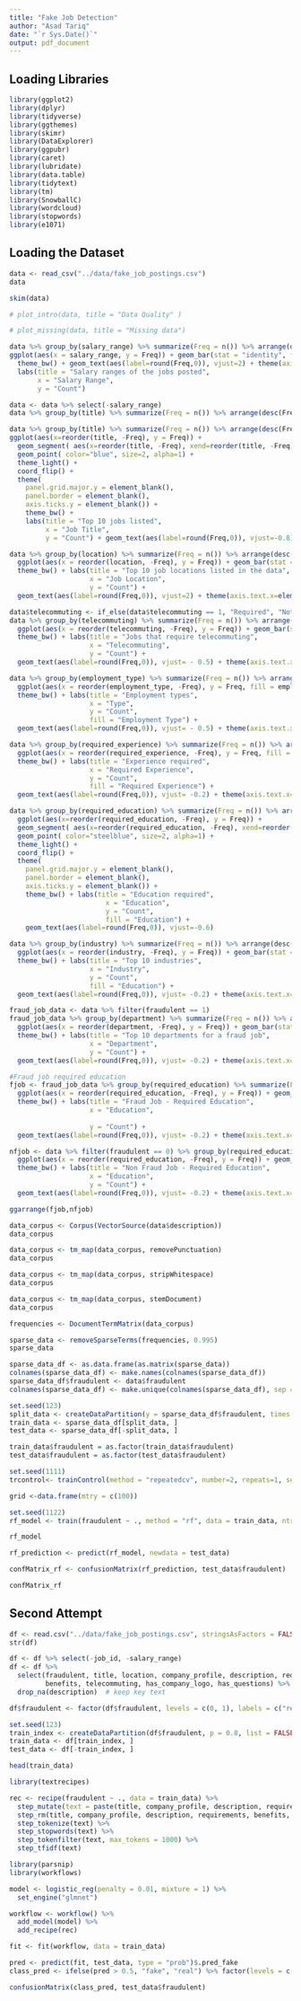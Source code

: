 ```yaml
---
title: "Fake Job Detection"
author: "Asad Tariq"
date: "`r Sys.Date()`"
output: pdf_document
---
```


## Loading Libraries

```r
library(ggplot2)
library(dplyr)
library(tidyverse)
library(ggthemes)
library(skimr)
library(DataExplorer)
library(ggpubr)
library(caret)
library(lubridate)
library(data.table)
library(tidytext)
library(tm)
library(SnowballC)
library(wordcloud)
library(stopwords)
library(e1071)
```

## Loading the Dataset

```r
data <- read_csv("../data/fake_job_postings.csv")
data
```

```r
skim(data)
```

```r
# plot_intro(data, title = "Data Quality" )
```

```r
# plot_missing(data, title = "Missing data")
```

```r
data %>% group_by(salary_range) %>% summarize(Freq = n()) %>% arrange(desc(Freq)) %>% slice(2:21) %>% 
ggplot(aes(x = salary_range, y = Freq)) + geom_bar(stat = "identity", fill = "steelblue", color = "black") +
  theme_bw() + geom_text(aes(label=round(Freq,0)), vjust=2) + theme(axis.text.x=element_text(size=10, angle=90,hjust=0.5,vjust=1)) + 
  labs(title = "Salary ranges of the jobs posted",
       x = "Salary Range",
       y = "Count")
```

```r
data <- data %>% select(-salary_range)
data %>% group_by(title) %>% summarize(Freq = n()) %>% arrange(desc(Freq))
```

```r
data %>% group_by(title) %>% summarize(Freq = n()) %>% arrange(desc(Freq)) %>%  slice(1:10) %>%
ggplot(aes(x=reorder(title, -Freq), y = Freq)) +
  geom_segment( aes(x=reorder(title, -Freq), xend=reorder(title, -Freq), y=0, yend=Freq), color="skyblue") +
  geom_point( color="blue", size=2, alpha=1) +
  theme_light() +
  coord_flip() +
  theme(
    panel.grid.major.y = element_blank(),
    panel.border = element_blank(),
    axis.ticks.y = element_blank()) + 
    theme_bw() + 
    labs(title = "Top 10 jobs listed",
         x = "Job Title",
         y = "Count") + geom_text(aes(label=round(Freq,0)), vjust=-0.8)
```

```r
data %>% group_by(location) %>% summarize(Freq = n()) %>% arrange(desc(Freq)) %>%  slice(1:4,7:12) %>%
  ggplot(aes(x = reorder(location, -Freq), y = Freq)) + geom_bar(stat = "identity", fill = "steelblue", color = "black") + 
  theme_bw() + labs(title = "Top 10 job locations listed in the data",
                    x = "Job Location",
                    y = "Count") +
  geom_text(aes(label=round(Freq,0)), vjust=2) + theme(axis.text.x=element_text(size=10, angle=90,hjust=0.5,vjust=1))
```

```r
data$telecommuting <- if_else(data$telecommuting == 1, "Required", "Not Required")
data %>% group_by(telecommuting) %>% summarize(Freq = n()) %>% arrange(desc(Freq)) %>% 
  ggplot(aes(x = reorder(telecommuting, -Freq), y = Freq)) + geom_bar(stat = "identity", fill = "steelblue", color = "black") + 
  theme_bw() + labs(title = "Jobs that require telecommuting",
                    x = "Telecommuting",
                    y = "Count") +
  geom_text(aes(label=round(Freq,0)), vjust= - 0.5) + theme(axis.text.x=element_text(size=10, angle=90,hjust=0.5,vjust=1))
```

```r
data %>% group_by(employment_type) %>% summarize(Freq = n()) %>% arrange(desc(Freq)) %>% slice(1,3:6) %>%
  ggplot(aes(x = reorder(employment_type, -Freq), y = Freq, fill = employment_type)) + geom_bar(stat = "identity",  color = "black") + 
  theme_bw() + labs(title = "Employment types",
                    x = "Type",
                    y = "Count",
                    fill = "Employment Type") +
  geom_text(aes(label=round(Freq,0)), vjust= - 0.5) + theme(axis.text.x=element_text(size=10, angle=90,hjust=0.5,vjust=1))
```

```r
data %>% group_by(required_experience) %>% summarize(Freq = n()) %>% arrange(desc(Freq)) %>% slice(2:8) %>%
  ggplot(aes(x = reorder(required_experience, -Freq), y = Freq, fill = required_experience)) + geom_bar(stat = "identity", color = "black") + 
  theme_bw() + labs(title = "Experience required",
                    x = "Required Experience",
                    y = "Count",
                    fill = "Required Experience") +
  geom_text(aes(label=round(Freq,0)), vjust= -0.2) + theme(axis.text.x=element_text(size=10, angle=90,hjust=0.5,vjust=1))
```

```r
data %>% group_by(required_education) %>% summarize(Freq = n()) %>% arrange(desc(Freq)) %>% slice(2:14) %>%
  ggplot(aes(x=reorder(required_education, -Freq), y = Freq)) +
  geom_segment( aes(x=reorder(required_education, -Freq), xend=reorder(required_education, -Freq), y=0, yend=Freq), color="skyblue") +
  geom_point( color="steelblue", size=2, alpha=1) +
  theme_light() +
  coord_flip() +
  theme(
    panel.grid.major.y = element_blank(),
    panel.border = element_blank(),
    axis.ticks.y = element_blank()) +
    theme_bw() + labs(title = "Education required",
                        x = "Education",
                        y = "Count",
                        fill = "Education") + 
    geom_text(aes(label=round(Freq,0)), vjust=-0.6)
```

```r
data %>% group_by(industry) %>% summarize(Freq = n()) %>% arrange(desc(Freq)) %>% slice(2:11) %>%
  ggplot(aes(x = reorder(industry, -Freq), y = Freq)) + geom_bar(stat = "identity", color = "black", fill = "purple") + 
  theme_bw() + labs(title = "Top 10 industries",
                    x = "Industry",
                    y = "Count",
                    fill = "Education") +
  geom_text(aes(label=round(Freq,0)), vjust= -0.2) + theme(axis.text.x=element_text(size=10, angle=90,hjust=0.5,vjust=1))
```

```r
fraud_job_data <- data %>% filter(fraudulent == 1)
fraud_job_data %>% group_by(department) %>% summarize(Freq = n()) %>% arrange(desc(Freq)) %>% slice(2:11) %>% 
  ggplot(aes(x = reorder(department, -Freq), y = Freq)) + geom_bar(stat = "identity", color = "black", fill = "purple") + 
  theme_bw() + labs(title = "Top 10 departments for a fraud job",
                    x = "Department",
                    y = "Count") +
  geom_text(aes(label=round(Freq,0)), vjust= -0.2) + theme(axis.text.x=element_text(size=10, angle=90,hjust=0.5,vjust=1))
```

```r
#Fraud job required education
fjob <- fraud_job_data %>% group_by(required_education) %>% summarize(Freq = n()) %>% arrange(desc(Freq)) %>% 
  ggplot(aes(x = reorder(required_education, -Freq), y = Freq)) + geom_bar(stat = "identity", color = "black", fill = "pink") + 
  theme_bw() + labs(title = "Fraud Job - Required Education",
                    x = "Education",
                    
                    y = "Count") +
  geom_text(aes(label=round(Freq,0)), vjust= -0.2) + theme(axis.text.x=element_text(size=10, angle=90,hjust=0.5,vjust=1)) 

nfjob <- data %>% filter(fraudulent == 0) %>% group_by(required_education)%>% summarize(Freq = n()) %>% arrange(desc(Freq)) %>% 
  ggplot(aes(x = reorder(required_education, -Freq), y = Freq)) + geom_bar(stat = "identity", color = "black", fill = "pink") + 
  theme_bw() + labs(title = "Non Fraud Job - Required Education",
                    x = "Education",
                    y = "Count") +
  geom_text(aes(label=round(Freq,0)), vjust= -0.2) + theme(axis.text.x=element_text(size=10, angle=90,hjust=0.5,vjust=1)) 

ggarrange(fjob,nfjob)
```

```r
data_corpus <- Corpus(VectorSource(data$description))
data_corpus
```

```r
data_corpus <- tm_map(data_corpus, removePunctuation)
data_corpus
```

```r
data_corpus <- tm_map(data_corpus, stripWhitespace)
data_corpus
```

```r
data_corpus <- tm_map(data_corpus, stemDocument)
data_corpus
```

```r
frequencies <- DocumentTermMatrix(data_corpus)
```

```r
sparse_data <- removeSparseTerms(frequencies, 0.995)
sparse_data
```

```r
sparse_data_df <- as.data.frame(as.matrix(sparse_data))
colnames(sparse_data_df) <- make.names(colnames(sparse_data_df))
sparse_data_df$fraudulent <- data$fraudulent
colnames(sparse_data_df) <- make.unique(colnames(sparse_data_df), sep = "_")
```


```r
set.seed(123)
split_data <- createDataPartition(y = sparse_data_df$fraudulent, times = 1, p = 0.85, list= FALSE)
train_data <- sparse_data_df[split_data, ]
test_data <- sparse_data_df[-split_data, ]
```


```r
train_data$fraudulent = as.factor(train_data$fraudulent)
test_data$fraudulent = as.factor(test_data$fraudulent)
```


```r
set.seed(1111)
trcontrol<- trainControl(method = "repeatedcv", number=2, repeats=1, search="random", verboseIter = TRUE)
```


```r
grid <-data.frame(mtry = c(100))
```


```r
set.seed(1122)
rf_model <- train(fraudulent ~ ., method = "rf", data = train_data, ntree = 200, trControl = trcontrol,tuneGrid = grid)
```

```r
rf_model
```

```r
rf_prediction <- predict(rf_model, newdata = test_data)
```


```r
confMatrix_rf <- confusionMatrix(rf_prediction, test_data$fraudulent)

confMatrix_rf
```

## Second Attempt

```r
df <- read.csv("../data/fake_job_postings.csv", stringsAsFactors = FALSE)
str(df)
```

```r
df <- df %>% select(-job_id, -salary_range)
df <- df %>%
  select(fraudulent, title, location, company_profile, description, requirements,
         benefits, telecommuting, has_company_logo, has_questions) %>%
  drop_na(description)  # keep key text
```

```r
df$fraudulent <- factor(df$fraudulent, levels = c(0, 1), labels = c("real", "fake"))
```

```r
set.seed(123)
train_index <- createDataPartition(df$fraudulent, p = 0.8, list = FALSE)
train_data <- df[train_index, ]
test_data <- df[-train_index, ]
```

```r
head(train_data)
```


```r
library(textrecipes)

rec <- recipe(fraudulent ~ ., data = train_data) %>%
  step_mutate(text = paste(title, company_profile, description, requirements, benefits)) %>%
  step_rm(title, company_profile, description, requirements, benefits, location) %>%
  step_tokenize(text) %>%
  step_stopwords(text) %>%
  step_tokenfilter(text, max_tokens = 1000) %>%
  step_tfidf(text)
```

```r
library(parsnip)
library(workflows)

model <- logistic_reg(penalty = 0.01, mixture = 1) %>%
  set_engine("glmnet")

workflow <- workflow() %>%
  add_model(model) %>%
  add_recipe(rec)

fit <- fit(workflow, data = train_data)
```

```r
pred <- predict(fit, test_data, type = "prob")$.pred_fake
class_pred <- ifelse(pred > 0.5, "fake", "real") %>% factor(levels = c("real", "fake"))

confusionMatrix(class_pred, test_data$fraudulent)

```

